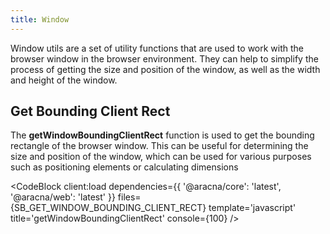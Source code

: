 ```yaml
---
title: Window
---
```



Window utils are a set of utility functions that are used to work with the browser window in the browser environment. They can help to simplify the process of getting the size and position of the window, as well as the width and height of the window.

## Get Bounding Client Rect

The **getWindowBoundingClientRect** function is used to get the bounding rectangle of the browser window. This can be useful for determining the size and position of the window, which can be used for various purposes such as positioning elements or calculating dimensions

<CodeBlock
  client:load
  dependencies={{ '@aracna/core': 'latest', '@aracna/web': 'latest' }}
  files={SB_GET_WINDOW_BOUNDING_CLIENT_RECT}
  template='javascript'
  title='getWindowBoundingClientRect'
  console={100}
/>
